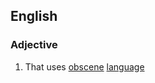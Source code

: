 ==English==

===Adjective===
{{en-adj|pos=[[foul]]-[[mouth]]ed}}

# That uses [[obscene]] [[language]]